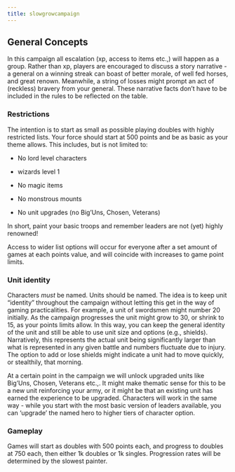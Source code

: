 ```yaml
---
title: slowgrowcampaign
---
```


## General Concepts 

In this campaign all escalation (xp, access to items etc.,) will happen as a group. Rather than xp, players are encouraged to discuss a story narrative - a general on a winning streak can boast of better morale, of well fed horses, and great renown. Meanwhile, a string of losses might prompt an act of (reckless) bravery from your general. These narrative facts don't have to be included in the rules to be reflected on the table. 

### Restrictions

The intention is to start as small as possible playing doubles with highly restricted lists. Your force should start at 500 points and be as basic as your theme allows. This includes, but is not limited to: 

- No lord level characters

- wizards level 1

- No magic items

- No monstrous mounts

- No unit upgrades (no Big'Uns, Chosen, Veterans) 

In short, paint your basic troops and remember leaders are not (yet) highly renowned! 

Access to wider list options will occur for everyone after a set amount of games at each points value, and will coincide with increases to game point limits. 

### Unit identity

Characters *must* be named. Units should be named. The idea is to keep unit "identity" throughout the campaign without letting this get in the way of gaming practicalities. For example, a unit of swordsmen might number 20 initially. As the campaign progresses the unit might grow to 30, or shrink to 15, as your points limits allow. In this way, you can keep the general identity of the unit and still be able to use unit size and options (e.g., shields). Narratively, this represents the actual unit being significantly larger than what is represented in any given battle and numbers fluctuate due to injury. The option to add or lose shields might indicate a unit had to move quickly, or stealthily, that morning. 

At a certain point in the campaign we will unlock upgraded units like Big'Uns, Chosen, Veterans etc.,. It might make thematic sense for this to be a new unit reinforcing your army, or it might be that an existing unit has earned the experience to be upgraded. Characters will work in the same way - while you start with the most basic version of leaders available, you can 'upgrade' the named hero to higher tiers of character option. 

### Gameplay

Games will start as doubles with 500 points each, and progress to doubles at 750 each, then either 1k doubles or 1k singles. Progression rates will be determined by the slowest painter. 


